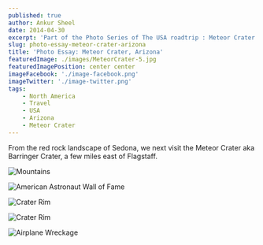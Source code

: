 ```yaml
---
published: true
author: Ankur Sheel
date: 2014-04-30
excerpt: 'Part of the Photo Series of The USA roadtrip : Meteor Crater in Arizona'
slug: photo-essay-meteor-crater-arizona
title: 'Photo Essay: Meteor Crater, Arizona'
featuredImage: ./images/MeteorCrater-5.jpg
featuredImagePosition: center center
imageFacebook: './image-facebook.png'
imageTwitter: './image-twitter.png'
tags:
    - North America
    - Travel
    - USA
    - Arizona
    - Meteor Crater
---
```


From the red rock landscape of Sedona, we next visit the Meteor Crater aka Barringer Crater, a few miles east of
Flagstaff.

![Mountains](./images/MeteorCrater-1.jpg)

![American Astronaut Wall of Fame](./images/MeteorCrater-2.jpg)

![Crater Rim](./images/MeteorCrater-3.jpg)

![Crater Rim](./images/MeteorCrater-4.jpg)

![Airplane Wreckage](./images/MeteorCrater-5.jpg)
